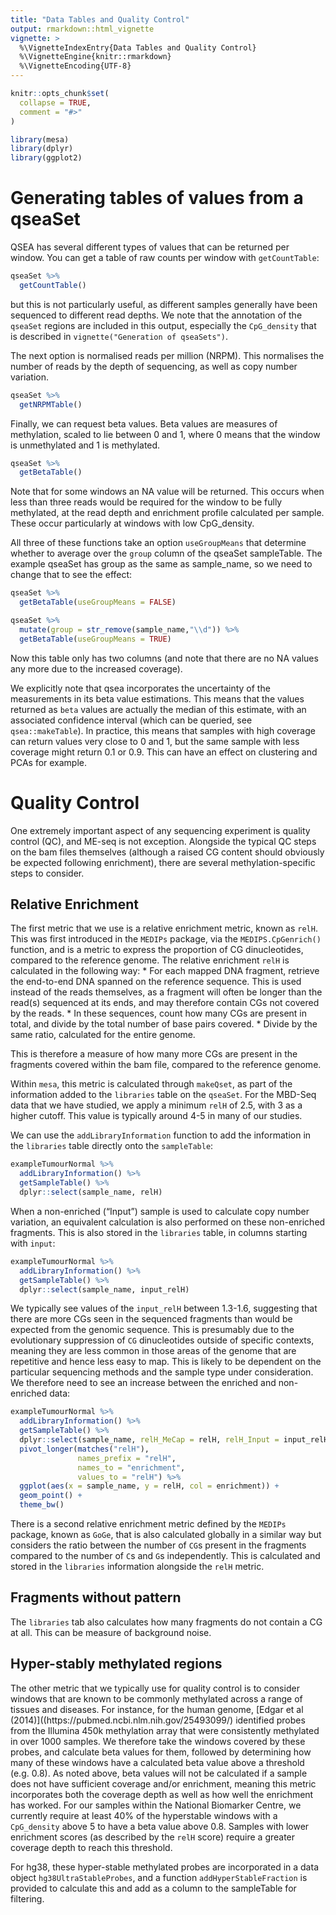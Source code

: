 ```yaml
---
title: "Data Tables and Quality Control"
output: rmarkdown::html_vignette
vignette: >
  %\VignetteIndexEntry{Data Tables and Quality Control}
  %\VignetteEngine{knitr::rmarkdown}
  %\VignetteEncoding{UTF-8}
---
```


```r
knitr::opts_chunk$set(
  collapse = TRUE,
  comment = "#>"
)
```

```r
library(mesa)
library(dplyr)
library(ggplot2)
```

# Generating tables of values from a qseaSet
QSEA has several different types of values that can be returned per window.
You can get a table of raw counts per window with `getCountTable`:

```r
qseaSet %>%
  getCountTable()
```

but this is not particularly useful, as different samples generally have been sequenced to different read depths. We note that the annotation of the `qseaSet` regions are included in this output, especially the `CpG_density` that is described in `vignette("Generation of qseaSets")`.

The next option is normalised reads per million (NRPM). This normalises the number of reads by the depth of sequencing, as well as copy number variation.

```r
qseaSet %>%
  getNRPMTable()
```

Finally, we can request beta values. Beta values are measures of methylation, scaled to lie between 0 and 1, where 0 means that the window is unmethylated and 1 is methylated.

```r
qseaSet %>%
  getBetaTable()
```

Note that for some windows an NA value will be returned. This occurs when less than three reads would be required for the window to be fully methylated, at the read depth and enrichment profile calculated per sample. These occur particularly at windows with low CpG_density.

All three of these functions take an option `useGroupMeans` that determine whether to average over the `group` column of the qseaSet sampleTable.
The example qseaSet has group as the same as sample_name, so we need to change that to see the effect:

```r
qseaSet %>%
  getBetaTable(useGroupMeans = FALSE)

qseaSet %>%
  mutate(group = str_remove(sample_name,"\\d")) %>%
  getBetaTable(useGroupMeans = TRUE) 
```

Now this table only has two columns (and note that there are no NA values any more due to the increased coverage).

We explicitly note that qsea incorporates the uncertainty of the measurements in its beta value estimations. This means that the values returned as `beta` values are actually the median of this estimate, with an associated confidence interval (which can be queried, see `qsea::makeTable`). In practice, this means that samples with high coverage can return values very close to 0 and 1, but the same sample with less coverage might return 0.1 or 0.9. This can have an effect on clustering and PCAs for example.

# Quality Control
One extremely important aspect of any sequencing experiment is quality control (QC), and ME-seq is not exception. Alongside the typical QC steps on the bam files themselves (although a raised CG content should obviously be expected following enrichment), there are several methylation-specific steps to consider.

## Relative Enrichment 
The first metric that we use is a relative enrichment metric, known as `relH`. This was first introduced in the `MEDIPs` package, via the `MEDIPS.CpGenrich()` function, and is a metric to express the proportion of CG dinucleotides, compared to the reference genome.
The relative enrichment `relH` is calculated in the following way:
* For each mapped DNA fragment, retrieve the end-to-end DNA spanned on the reference sequence. This is used instead of the reads themselves, as a fragment will often be longer than the read(s) sequenced at its ends, and may therefore contain CGs not covered by the reads.
* In these sequences, count how many CGs are present in total, and divide by the total number of base pairs covered.
* Divide by the same ratio, calculated for the entire genome.

This is therefore a measure of how many more CGs are present in the fragments covered within the bam file, compared to the reference genome.

Within `mesa`, this metric is calculated through `makeQset`, as part of the information added to the `libraries` table on the `qseaSet`. 
For the MBD-Seq data that we have studied, we apply a minimum `relH` of 2.5, with 3 as a higher cutoff. This value is typically around 4-5 in many of our studies.

We can use the `addLibraryInformation` function to add the information in the `libraries` table directly onto the `sampleTable`:

```r
exampleTumourNormal %>% 
  addLibraryInformation() %>% 
  getSampleTable() %>% 
  dplyr::select(sample_name, relH)
```

When a non-enriched ("Input") sample is used to calculate copy number variation, an equivalent calculation is also performed on these non-enriched fragments. This is also stored in the `libraries` table, in columns starting with `input`:

```r
exampleTumourNormal %>% 
  addLibraryInformation() %>% 
  getSampleTable() %>% 
  dplyr::select(sample_name, input_relH)
```

We typically see values of the `input_relH` between 1.3-1.6, suggesting that there are more CGs seen in the sequenced fragments than would be expected from the genomic sequence. This is presumably due to the evolutionary suppression of `CG` dinucleotides outside of specific contexts, meaning they are less common in those areas of the genome that are repetitive and hence less easy to map. This is likely to be dependent on the particular sequencing methods and the sample type under consideration. We therefore need to see an increase between the enriched and non-enriched data:

```r
exampleTumourNormal %>% 
  addLibraryInformation() %>% 
  getSampleTable() %>% 
  dplyr::select(sample_name, relH_MeCap = relH, relH_Input = input_relH) %>% 
  pivot_longer(matches("relH"), 
               names_prefix = "relH", 
               names_to = "enrichment", 
               values_to = "relH") %>%
  ggplot(aes(x = sample_name, y = relH, col = enrichment)) +
  geom_point() +
  theme_bw()
```

There is a second relative enrichment metric defined by the `MEDIPs` package, known as `GoGe`, that is also calculated globally in a similar way but considers the ratio between the number of `CG`s present in the fragments compared to the number of `C`s and `G`s independently. This is calculated and stored in the `libraries` information alongside the `relH` metric.

## Fragments without pattern
The `libraries` tab also calculates how many fragments do not contain a CG at all. This can be measure of background noise.

## Hyper-stably methylated regions
The other metric that we typically use for quality control is to consider windows that are known to be commonly methylated across a range of tissues and diseases. For instance, for the human genome, [Edgar et al (2014)]((https://pubmed.ncbi.nlm.nih.gov/25493099/) identified probes from the Illumina 450k methylation array that were consistently methylated in over 1000 samples. We therefore take the windows covered by these probes, and calculate beta values for them, followed by determining how many of these windows have a calculated beta value above a threshold (e.g. 0.8). As noted above, beta values will not be calculated if a sample does not have sufficient coverage and/or enrichment, meaning this metric incorporates both the coverage depth as well as how well the enrichment has worked. For our samples within the National Biomarker Centre, we currently require at least 40% of the hyperstable windows with a `CpG_density` above 5 to have a beta value above 0.8. Samples with lower enrichment scores (as described by the `relH` score) require a greater coverage depth to reach this threshold.

For hg38, these hyper-stable methylated probes are incorporated in a data object `hg38UltraStableProbes`, and a function `addHyperStableFraction` is provided to calculate this and add as a column to the sampleTable for filtering.
